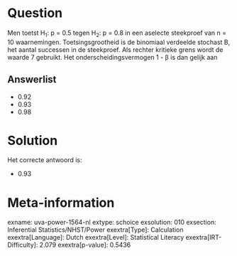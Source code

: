 Question
========

Men toetst H~1~: p = 0.5 tegen H~2~: p = 0.8 in een aselecte steekproef
van n = 10 waarnemingen. Toetsingsgrootheid is de binomiaal verdeelde
stochast B, het aantal successen in de steekproef. Als rechter kritieke
grens wordt de waarde 7 gebruikt. Het onderscheidingsvermogen 1 - β is
dan gelijk aan

Answerlist
----------

* 0.92
* 0.93
* 0.98

Solution
========

Het correcte antwoord is: 

* 0.93

Meta-information
================
exname: uva-power-1564-nl
extype: schoice
exsolution: 010
exsection: Inferential Statistics/NHST/Power
exextra[Type]: Calculation
exextra[Language]: Dutch
exextra[Level]: Statistical Literacy
exextra[IRT-Difficulty]: 2.079
exextra[p-value]: 0.5436
